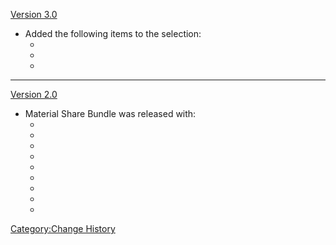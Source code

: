 [[Version 3.0]]
* Added the following items to the selection:
** {{Item|Copper Talisman of the Forest Dew}}
** {{Item|Oasis Garden's Reminiscence}}
** {{Item|Echo of Scorching Might}}
----
[[Version 2.0]]
* Material Share Bundle was released with:
** {{Item|Tile of Decarabian's Tower}}
** {{Item|Boreal Wolf's Milk Tooth}}
** {{Item|Fetters of the Dandelion Gladiator}}
** {{Item|Luminous Sands from Guyun}}
** {{Item|Mist Veiled Lead Elixir}}
** {{Item|Grain of Aerosiderite}}
** {{Item|Coral Branch of a Distant Sea}}
** {{Item|Narukami's Wisdom}}
** {{Item|Mask of the Wicked Lieutenant}}
<noinclude>[[Category:Change History]]</noinclude>